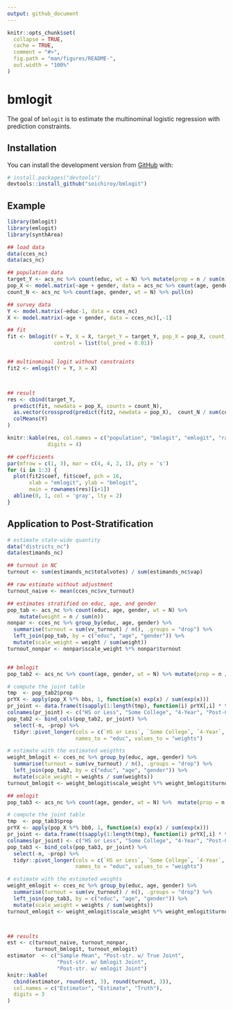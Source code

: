 ```yaml
---
output: github_document
---
```


<!-- README.md is generated from README.Rmd. Please edit that file -->

```r
knitr::opts_chunk$set(
  collapse = TRUE,
  cache = TRUE,
  comment = "#>",
  fig.path = "man/figures/README-",
  out.width = "100%"
)
```

# bmlogit

<!-- badges: start -->
<!-- badges: end -->

The goal of `bmlogit` is to estimate the multinominal logistic regression with
prediction constraints.

## Installation

You can install the development version from [GitHub](https://github.com/) with:

``` r
# install.packages("devtools")
devtools::install_github("soichiroy/bmlogit")
```
## Example


```r
library(bmlogit)
library(emlogit)
library(synthArea)
```

```r
## load data
data(cces_nc)
data(acs_nc)

## population data
target_Y <- acs_nc %>% count(educ, wt = N) %>% mutate(prop = n / sum(n)) %>% pull(prop)
pop_X <- model.matrix(~age + gender, data = acs_nc %>% count(age, gender, wt = N))[,-1]
count_N <- acs_nc %>% count(age, gender, wt = N) %>% pull(n)

## survey data
Y <- model.matrix(~educ-1, data = cces_nc)
X <- model.matrix(~age + gender, data = cces_nc)[,-1]

## fit
fit <- bmlogit(Y = Y, X = X, target_Y = target_Y, pop_X = pop_X, count_N = count_N,
               control = list(tol_pred = 0.01))


## multinominal logit without constraints
fit2 <- emlogit(Y = Y, X = X)



## result
res <- cbind(target_Y,
  predict(fit, newdata = pop_X, counts = count_N),
  as.vector(crossprod(predict(fit2, newdata = pop_X),  count_N / sum(count_N))),
  colMeans(Y)
)

knitr::kable(res, col.names = c("population", "bmlogit", "emlogit", "raw prop."),
             digits = 4)
```


```r
## coefficients
par(mfrow = c(1, 3), mar = c(4, 4, 2, 1), pty = 's')
for (i in 1:3) {
  plot(fit2$coef, fit$coef, pch = 16,
       xlab = "emlogit", ylab = "bmlogit",
       main = rownames(res)[i+1])
  abline(0, 1, col = 'gray', lty = 2)  
}
```



## Application to Post-Stratification


```r
# estimate state-wide quantity
data("districts_nc")
data(estimands_nc)

## turnout in NC
turnout <- sum(estimands_nc$totalvotes) / sum(estimands_nc$vap)

## raw estimate without adjustment
turnout_naive <- mean(cces_nc$vv_turnout)

## estimates stratified on educ, age, and gender
pop_tab <- acs_nc %>% count(educ, age, gender, wt = N) %>%
    mutate(weight = n / sum(n))
nonpar <- cces_nc %>% group_by(educ, age, gender) %>%
  summarise(turnout = sum(vv_turnout) / n(), .groups = "drop") %>%
  left_join(pop_tab, by = c("educ", "age", "gender")) %>%
  mutate(scale_weight = weight / sum(weight))
turnout_nonpar <- nonpar$scale_weight %*% nonpar$turnout


## bmlogit
pop_tab2 <- acs_nc %>% count(age, gender, wt = N) %>% mutate(prop = n / sum(n))

# compute the joint table
tmp  <- pop_tab2$prop
prYX <- apply(pop_X %*% bbs, 1, function(x) exp(x) / sum(exp(x)))  
pr_joint <- data.frame(t(sapply(1:length(tmp), function(i) prYX[,i] * tmp[i])))
colnames(pr_joint) <- c("HS or Less", "Some College", "4-Year", "Post-Grad")
pop_tab2 <- bind_cols(pop_tab2, pr_joint) %>%
  select(-n, -prop) %>%
  tidyr::pivot_longer(cols = c(`HS or Less`, `Some College`, `4-Year`, `Post-Grad`),
                      names_to = "educ", values_to = "weights")

# estimate with the estimated weigthts
weight_bmlogit <- cces_nc %>% group_by(educ, age, gender) %>%
  summarise(turnout = sum(vv_turnout) / n(), .groups = "drop") %>%
  left_join(pop_tab2, by = c("educ", "age", "gender")) %>%
  mutate(scale_weight = weights / sum(weights))
turnout_bmlogit <- weight_bmlogit$scale_weight %*% weight_bmlogit$turnout

## emlogit
pop_tab3 <- acs_nc %>% count(age, gender, wt = N) %>%  mutate(prop = n / sum(n))

# compute the joint table
tmp  <- pop_tab3$prop
prYX <- apply(pop_X %*% bb0, 1, function(x) exp(x) / sum(exp(x)))  
pr_joint <- data.frame(t(sapply(1:length(tmp), function(i) prYX[,i] * tmp[i])))
colnames(pr_joint) <- c("HS or Less", "Some College", "4-Year", "Post-Grad")
pop_tab3 <- bind_cols(pop_tab3, pr_joint) %>%
  select(-n, -prop) %>%
  tidyr::pivot_longer(cols = c(`HS or Less`, `Some College`, `4-Year`, `Post-Grad`),
                      names_to = "educ", values_to = "weights")

# estimate with the estimated weights
weight_emlogit <- cces_nc %>% group_by(educ, age, gender) %>%
  summarise(turnout = sum(vv_turnout) / n(), .groups = "drop") %>%
  left_join(pop_tab3, by = c("educ", "age", "gender")) %>%
  mutate(scale_weight = weights / sum(weights))
turnout_emlogit <- weight_emlogit$scale_weight %*% weight_emlogit$turnout



## results  
est <- c(turnout_naive, turnout_nonpar,
         turnout_bmlogit, turnout_emlogit)
estimator  <- c("Sample Mean", "Post-str. w/ True Joint",
                "Post-str. w/ bmlogit Joint",
                "Post-str. w/ emlogit Joint")
knitr::kable(
  cbind(estimator, round(est, 3), round(turnout, 3)),
  col.names = c("Estimator", "Estimate", "Truth"),
  digits = 3
)
```
